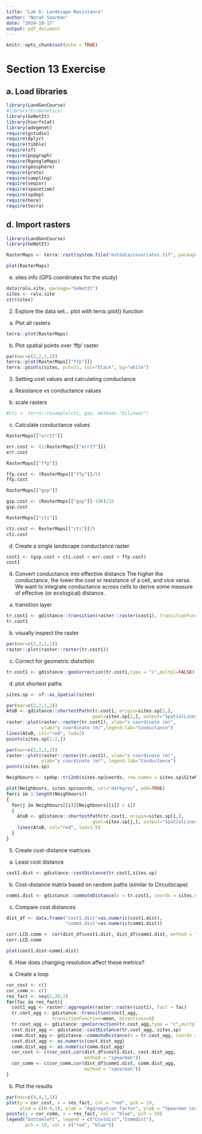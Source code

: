 ```yaml
---
title: "Lab 6: Landscape Resistance"
author: "Norah Saarman"
date: "2024-10-17"
output: pdf_document
---
```


```r
knitr::opts_chunk$set(echo = TRUE)
```
# Section 13 Exercise

## a. Load libraries
```r
library(LandGenCourse)
#library(EcoGenetics)
library(GeNetIt)
library(hierfstat)
library(adegenet)
require(gstudio)       
require(dplyr)
require(tibble) 
require(sf)
require(popgraph)
require(RgoogleMaps)
require(geosphere)
require(proto)
require(sampling)
require(seqinr)
require(spacetime)
require(spdep)
require(here)
require(terra)
```

## d. Import rasters

```r
library(LandGenCourse)
library(GeNetIt)

RasterMaps <- terra::rast(system.file("extdata/covariates.tif", package="GeNetIt"))

plot(RasterMaps)
```
e. sites info (GPS coordinates for the study)
```r
data(ralu.site, package="GeNetIt")
sites <- ralu.site
str(sites)
```

2. Explore the data set... plot with terra::plot() function

a. Plot all rasters
```r
terra::plot(RasterMaps)
```

b. Plot spatial points over 'ffp' raster

```r
par(mar=c(2,2,1,1))
terra::plot(RasterMaps[["ffp"]])
terra::points(sites, pch=21, col="black", bg="white")
```
3. Setting cost values and calculating conductance

a. Resistance vs conductance values

b. scale rasters
```r
#cti <- terra::resample(cti, gsp, method= "bilinear")
```

c. Calculate conductance values
```r
RasterMaps[["err27"]]
```

```r
err.cost <- (1/RasterMaps[["err27"]])
err.cost
```
```r
RasterMaps[["ffp"]]
```

```r
ffp.cost <- (RasterMaps[["ffp"]]/5)
ffp.cost
```

```r
RasterMaps[["gsp"]]
```

```r
gsp.cost <- (RasterMaps[["gsp"]]-196)/15
gsp.cost
```

```r
RasterMaps[["cti"]]
```

```r
cti.cost <- RasterMaps[["cti"]]/5
cti.cost
```

d. Create a single landscape conductance raster

```r
cost1 <- (gsp.cost + cti.cost + err.cost + ffp.cost)
cost1
```
4. Convert conductance into effective distance
The higher the conductance, the lower the cost or resistance of a cell, and vice versa. We want to integrate conductance across cells to derive some measure of effective (or ecological) distance.

a. transition layer
```r
tr.cost1 <- gdistance::transition(raster::raster(cost1), transitionFunction=mean, directions=8) 
tr.cost1
```
b. visually inspect the raster

```r
par(mar=c(2,2,1,1))
raster::plot(raster::raster(tr.cost1))
```

c. Correct for geometric distortion

```r
tr.cost1 <- gdistance::geoCorrection(tr.cost1,type = "c",multpl=FALSE)
```

d. plot shortest paths
```r
sites.sp <- sf::as_Spatial(sites)

par(mar=c(2,2,1,2))
AtoB <- gdistance::shortestPath(tr.cost1, origin=sites.sp[1,], 
                                goal=sites.sp[2,], output="SpatialLines")
raster::plot(raster::raster(tr.cost1), xlab="x coordinate (m)", 
             ylab="y coordinate (m)",legend.lab="Conductance")
lines(AtoB, col="red", lwd=2)
points(sites.sp[1:2,])

par(mar=c(2,2,1,2))
raster::plot(raster::raster(tr.cost1), xlab="x coordinate (m)", 
             ylab="y coordinate (m)", legend.lab="Conductance")
points(sites.sp)

Neighbours <- spdep::tri2nb(sites.sp@coords, row.names = sites.sp$SiteName)

plot(Neighbours, sites.sp@coords, col="darkgrey", add=TRUE)
for(i in 1:length(Neighbours))
{
  for(j in Neighbours[[i]][Neighbours[[i]] > i])
  {
    AtoB <- gdistance::shortestPath(tr.cost1, origin=sites.sp[i,], 
                                goal=sites.sp[j,], output="SpatialLines")
    lines(AtoB, col="red", lwd=1.5)
  }
}
```
5. Create cost-distance matrices
a. Least cost distance

```r
cost1.dist <- gdistance::costDistance(tr.cost1,sites.sp)
```
b. Cost-distance matrix based on random paths (similar to Circuitscape)
```r
comm1.dist <- gdistance::commuteDistance(x = tr.cost1, coords = sites.sp)
```

c. Compare cost distances
```r
dist_df <- data.frame("cost1.dist"=as.numeric(cost1.dist),
                      "comm1.dist"=as.numeric(comm1.dist))

corr.LCD.comm <- cor(dist_df$cost1.dist, dist_df$comm1.dist, method = "spearman")
corr.LCD.comm

plot(cost1.dist~comm1.dist)
```
6. How does changing resolution affect these metrics?

a. Create a loop

```r
cor_cost <- c()
cor_comm <- c()
res_fact <- seq(2,20,2)
for(fac in res_fact){
  cost1_agg <- raster::aggregate(raster::raster(cost1), fact = fac)
  tr.cost_agg <- gdistance::transition(cost1_agg, 
                 transitionFunction=mean, directions=8)
  tr.cost_agg <- gdistance::geoCorrection(tr.cost_agg,type = "c",multpl=FALSE)
  cost.dist_agg <- gdistance::costDistance(tr.cost_agg, sites.sp)
  comm.dist_agg <- gdistance::commuteDistance(x = tr.cost_agg, coords = sites.sp)
  cost.dist_agg <- as.numeric(cost.dist_agg)
  comm.dist_agg <- as.numeric(comm.dist_agg)
  cor_cost <- c(cor_cost,cor(dist_df$cost1.dist, cost.dist_agg, 
                             method = "spearman"))
  cor_comm <- c(cor_comm,cor(dist_df$comm1.dist, comm.dist_agg, 
                             method = "spearman"))
}
```

b. Plot the results
```r
par(mar=c(4,4,1,1))
plot(y = cor_cost, x = res_fact, col = "red", pch = 19, 
     ylim = c(0.9,1), xlab = "Aggregation factor", ylab = "Spearman correlation")
points(y = cor_comm, x = res_fact, col = "blue", pch = 19)
legend("bottomleft", legend = c("Costdist","Commdist"), 
       pch = 19, col = c("red", "blue"))
```

